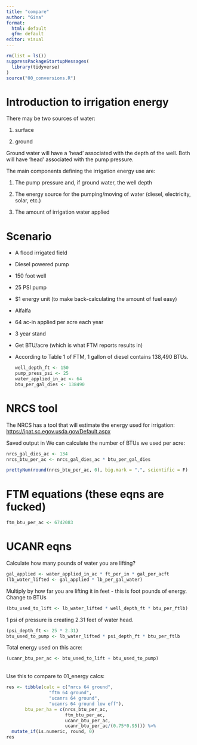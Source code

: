 ```yaml
---
title: "compare"
author: "Gina"
format: 
  html: default
  gfm: default
editor: visual
---
```


```r
rm(list = ls())
suppressPackageStartupMessages(
  library(tidyverse)
)
source("00_conversions.R")

```

# Introduction to irrigation energy

There may be two sources of water:

1.  surface

2.  ground

Ground water will have a 'head' associated with the depth of the well. Both will have 'head' associated with the pump pressure.  

The main components defining the irrigation energy use are:

1.  The pump pressure and, if ground water, the well depth

2.  The energy source for the pumping/moving of water (diesel, electricity, solar, etc.)

3.  The amount of irrigation water applied

# Scenario

-   A flood irrigated field

-   Diesel powered pump

-   150 foot well

-   25 PSI pump

-   \$1 energy unit (to make back-calculating the amount of fuel easy)

-   Alfalfa

-   64 ac-in applied per acre each year

-   3 year stand

-   Get BTU/acre (which is what FTM reports results in)

-   According to Table 1 of FTM, 1 gallon of diesel contains 138,490 BTUs.

    ```r
    well_depth_ft <- 150
    pump_press_psi <- 25
    water_applied_in_ac <- 64
    btu_per_gal_dies <- 138490
    ```

# NRCS tool

The NRCS has a tool that will estimate the energy used for irrigation: <https://ipat.sc.egov.usda.gov/Default.aspx>

Saved output in We can calculate the number of BTUs we used per acre:

```r

nrcs_gal_dies_ac <- 134
nrcs_btu_per_ac <- nrcs_gal_dies_ac * btu_per_gal_dies

prettyNum(round(nrcs_btu_per_ac, 0), big.mark = ",", scientific = F)
```

# FTM equations (these eqns are fucked)

```r
ftm_btu_per_ac <- 6742083
```

# UCANR eqns

Calculate how many pounds of water you are lifting?

```r
gal_applied <- water_applied_in_ac * ft_per_in * gal_per_acft 
(lb_water_lifted <- gal_applied * lb_per_gal_water)
```

Multiply by how far you are lifting it in feet - this is foot pounds of energy. Change to BTUs

```r
(btu_used_to_lift <- lb_water_lifted * well_depth_ft * btu_per_ftlb)
```

1 psi of pressure is creating 2.31 feet of water head.

```r
(psi_depth_ft <- 25 * 2.31)
btu_used_to_pump <- lb_water_lifted * psi_depth_ft * btu_per_ftlb
```

Total energy used on this acre:

```r
(ucanr_btu_per_ac <- btu_used_to_lift + btu_used_to_pump)
```

\
Use this to compare to 01_energy calcs:

```r
res <- tibble(calc = c("nrcs 64 ground", 
                "ftm 64 ground",
                "ucanrs 64 ground",
                "ucanrs 64 ground low eff"),
       btu_per_ha = c(nrcs_btu_per_ac,
                      ftm_btu_per_ac,
                      ucanr_btu_per_ac,
                      ucanr_btu_per_ac/(0.75*0.95))) %>% 
  mutate_if(is.numeric, round, 0)
res
```

# 
